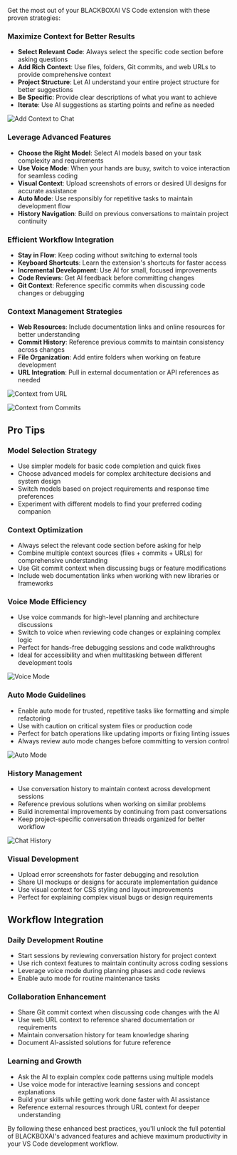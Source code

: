 Get the most out of your BLACKBOXAI VS Code extension with these proven strategies:

### **Maximize Context for Better Results**
- **Select Relevant Code**: Always select the specific code section before asking questions
- **Add Rich Context**: Use files, folders, Git commits, and web URLs to provide comprehensive context
- **Project Structure**: Let AI understand your entire project structure for better suggestions
- **Be Specific**: Provide clear descriptions of what you want to achieve
- **Iterate**: Use AI suggestions as starting points and refine as needed

![Add Context to Chat](/images/vscode-extension/vscode_agent-add-context-for-chat.png)

### **Leverage Advanced Features**
- **Choose the Right Model**: Select AI models based on your task complexity and requirements
- **Use Voice Mode**: When your hands are busy, switch to voice interaction for seamless coding
- **Visual Context**: Upload screenshots of errors or desired UI designs for accurate assistance
- **Auto Mode**: Use responsibly for repetitive tasks to maintain development flow
- **History Navigation**: Build on previous conversations to maintain project continuity

### **Efficient Workflow Integration**
- **Stay in Flow**: Keep coding without switching to external tools
- **Keyboard Shortcuts**: Learn the extension's shortcuts for faster access
- **Incremental Development**: Use AI for small, focused improvements
- **Code Reviews**: Get AI feedback before committing changes
- **Git Context**: Reference specific commits when discussing code changes or debugging

### **Context Management Strategies**
- **Web Resources**: Include documentation links and online resources for better understanding
- **Commit History**: Reference previous commits to maintain consistency across changes
- **File Organization**: Add entire folders when working on feature development
- **URL Integration**: Pull in external documentation or API references as needed

![Context from URL](/images/vscode-extension/vscode_agent-context-from-url.png)

![Context from Commits](/images/vscode-extension/vscode_agent-context-from-commit.png)

## Pro Tips

### **Model Selection Strategy**
- Use simpler models for basic code completion and quick fixes
- Choose advanced models for complex architecture decisions and system design
- Switch models based on project requirements and response time preferences
- Experiment with different models to find your preferred coding companion

### **Context Optimization**
- Always select the relevant code section before asking for help
- Combine multiple context sources (files + commits + URLs) for comprehensive understanding
- Use Git commit context when discussing bugs or feature modifications
- Include web documentation links when working with new libraries or frameworks

### **Voice Mode Efficiency**
- Use voice commands for high-level planning and architecture discussions
- Switch to voice when reviewing code changes or explaining complex logic
- Perfect for hands-free debugging sessions and code walkthroughs
- Ideal for accessibility and when multitasking between different development tools

![Voice Mode](/images/vscode-extension/vscode_agent-voice-mode.png)

### **Auto Mode Guidelines**
- Enable auto mode for trusted, repetitive tasks like formatting and simple refactoring
- Use with caution on critical system files or production code
- Perfect for batch operations like updating imports or fixing linting issues
- Always review auto mode changes before committing to version control

![Auto Mode](/images/vscode-extension/vscode_agent-auto-mode.png)

### **History Management**
- Use conversation history to maintain context across development sessions
- Reference previous solutions when working on similar problems
- Build incremental improvements by continuing from past conversations
- Keep project-specific conversation threads organized for better workflow

![Chat History](/images/vscode-extension/vscode_agent-history-button.png)

### **Visual Development**
- Upload error screenshots for faster debugging and resolution
- Share UI mockups or designs for accurate implementation guidance
- Use visual context for CSS styling and layout improvements
- Perfect for explaining complex visual bugs or design requirements

## Workflow Integration

### **Daily Development Routine**
- Start sessions by reviewing conversation history for project context
- Use rich context features to maintain continuity across coding sessions
- Leverage voice mode during planning phases and code reviews
- Enable auto mode for routine maintenance tasks

### **Collaboration Enhancement**
- Share Git commit context when discussing code changes with the AI
- Use web URL context to reference shared documentation or requirements
- Maintain conversation history for team knowledge sharing
- Document AI-assisted solutions for future reference

### **Learning and Growth**
- Ask the AI to explain complex code patterns using multiple models
- Use voice mode for interactive learning sessions and concept explanations
- Build your skills while getting work done faster with AI assistance
- Reference external resources through URL context for deeper understanding

By following these enhanced best practices, you'll unlock the full potential of BLACKBOXAI's advanced features and achieve maximum productivity in your VS Code development workflow.